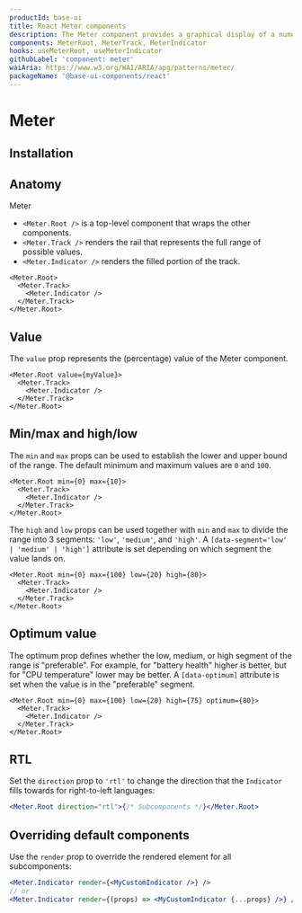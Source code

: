 ```yaml
---
productId: base-ui
title: React Meter components
description: The Meter component provides a graphical display of a numeric value within a defined range
components: MeterRoot, MeterTrack, MeterIndicator
hooks: useMeterRoot, useMeterIndicator
githubLabel: 'component: meter'
waiAria: https://www.w3.org/WAI/ARIA/apg/patterns/meter/
packageName: '@base-ui-components/react'
---
```


# Meter

<Description />

<ComponentLinkHeader design={false} />

<Demo demo="MeterIntroduction" defaultCodeOpen="false" bg="gradient" />

## Installation

<InstallationInstructions componentName="Meter" />

## Anatomy

Meter

- `<Meter.Root />` is a top-level component that wraps the other components.
- `<Meter.Track />` renders the rail that represents the full range of possible values.
- `<Meter.Indicator />` renders the filled portion of the track.

```tsx
<Meter.Root>
  <Meter.Track>
    <Meter.Indicator />
  </Meter.Track>
</Meter.Root>
```

## Value

The `value` prop represents the (percentage) value of the Meter component.

```tsx
<Meter.Root value={myValue}>
  <Meter.Track>
    <Meter.Indicator />
  </Meter.Track>
</Meter.Root>
```

## Min/max and high/low

The `min` and `max` props can be used to establish the lower and upper bound of the range. The default minimum and maximum values are `0` and `100`.

```tsx
<Meter.Root min={0} max={10}>
  <Meter.Track>
    <Meter.Indicator />
  </Meter.Track>
</Meter.Root>
```

The `high` and `low` props can be used together with `min` and `max` to divide the range into 3 segments: `'low'`, `'medium'`, and `'high'`.
A `[data-segment='low' | 'medium' | 'high']` attribute is set depending on which segment the value lands on.

```tsx
<Meter.Root min={0} max={100} low={20} high={80}>
  <Meter.Track>
    <Meter.Indicator />
  </Meter.Track>
</Meter.Root>
```

## Optimum value

The optimum prop defines whether the low, medium, or high segment of the range is "preferable". For example, for "battery health" higher is better, but for "CPU temperature" lower may be better. A `[data-optimum]` attribute is set when the value is in the "preferable" segment.

```tsx
<Meter.Root min={0} max={100} low={20} high={75} optimum={80}>
  <Meter.Track>
    <Meter.Indicator />
  </Meter.Track>
</Meter.Root>
```

## RTL

Set the `direction` prop to `'rtl'` to change the direction that the `Indicator` fills towards for right-to-left languages:

```jsx
<Meter.Root direction="rtl">{/* Subcomponents */}</Meter.Root>
```

## Overriding default components

Use the `render` prop to override the rendered element for all subcomponents:

```jsx
<Meter.Indicator render={<MyCustomIndicator />} />
// or
<Meter.Indicator render={(props) => <MyCustomIndicator {...props} />} />
```
